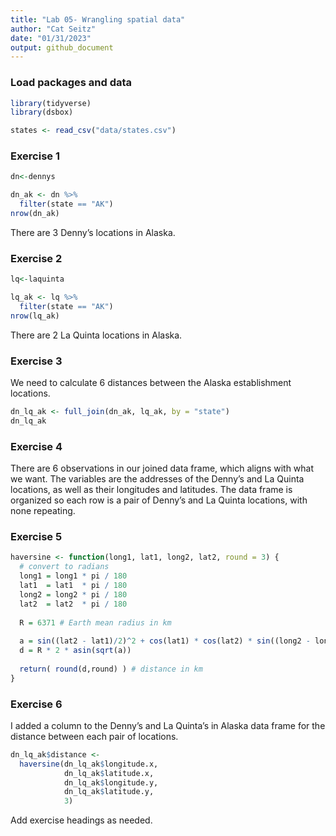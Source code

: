 ```yaml
---
title: "Lab 05- Wrangling spatial data"
author: "Cat Seitz"
date: "01/31/2023"
output: github_document
---
```


### Load packages and data

```r
library(tidyverse) 
library(dsbox) 
```

```r
states <- read_csv("data/states.csv")
```

### Exercise 1

```r

dn<-dennys

dn_ak <- dn %>%
  filter(state == "AK")
nrow(dn_ak)

```
There are 3 Denny's locations in Alaska. 

### Exercise 2

```r

lq<-laquinta

lq_ak <- lq %>%
  filter(state == "AK")
nrow(lq_ak)

```

There are 2 La Quinta locations in Alaska. 

### Exercise 3

We need to calculate 6 distances between the Alaska establishment locations. 

```r

dn_lq_ak <- full_join(dn_ak, lq_ak, by = "state")
dn_lq_ak

```

### Exercise 4

There are 6 observations in our joined data frame, which aligns with what we want. The variables are the addresses of the Denny's and La Quinta locations, as well as their longitudes and latitudes. The data frame is organized so each row is a pair of Denny's and La Quinta locations, with none repeating. 

### Exercise 5

```r

haversine <- function(long1, lat1, long2, lat2, round = 3) {
  # convert to radians
  long1 = long1 * pi / 180
  lat1  = lat1  * pi / 180
  long2 = long2 * pi / 180
  lat2  = lat2  * pi / 180
  
  R = 6371 # Earth mean radius in km
  
  a = sin((lat2 - lat1)/2)^2 + cos(lat1) * cos(lat2) * sin((long2 - long1)/2)^2
  d = R * 2 * asin(sqrt(a))
  
  return( round(d,round) ) # distance in km
}

```



### Exercise 6

I added a column to the Denny's and La Quinta's in Alaska data frame for the distance between each pair of locations. 

```r

dn_lq_ak$distance <-
  haversine(dn_lq_ak$longitude.x,
            dn_lq_ak$latitude.x,
            dn_lq_ak$longitude.y,
            dn_lq_ak$latitude.y,
            3)

```

Add exercise headings as needed.
